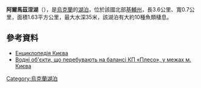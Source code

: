 <!-- 檔案不存在 [[Image:Алмазне_мапа.png|right]] -->
'''阿爾馬茲涅湖'''（{{lang-uk|Алмазне озеро}}），是[[烏克蘭|烏克蘭]]的[[湖泊|湖泊]]，位於該國北部[[基輔州|基輔州]]，長3.6公里、寬0.7公里，面積1.63平方公里，最大水深35米，該湖泊有大約10種魚類棲息。

==參考資料==
* [http://wek.kiev.ua/uk/Кирилівське_озеро Енциклопедія Києва] {{Wayback|url=http://wek.kiev.ua/uk/%D0%9A%D0%B8%D1%80%D0%B8%D0%BB%D1%96%D0%B2%D1%81%D1%8C%D0%BA%D0%B5_%D0%BE%D0%B7%D0%B5%D1%80%D0%BE |date=20200220004504 }}
* [https://archive.is/20121130015453/http://webcache.googleusercontent.com/search?q=cache:bKlpXqo-IX4J:www.segodnya.ua/pub/files/3061/2/pleso.doc+%22%D0%BE%D0%BF%D0%B5%D1%87%D0%B5%D0%BD%D1%8C+3%22&hl=en  Водні об'єкти, що перебувають на балансі КП «Плесо», у межах м. Києва]

{{Ukraine-geo-stub}}
[[Category:烏克蘭湖泊|Category:烏克蘭湖泊]]